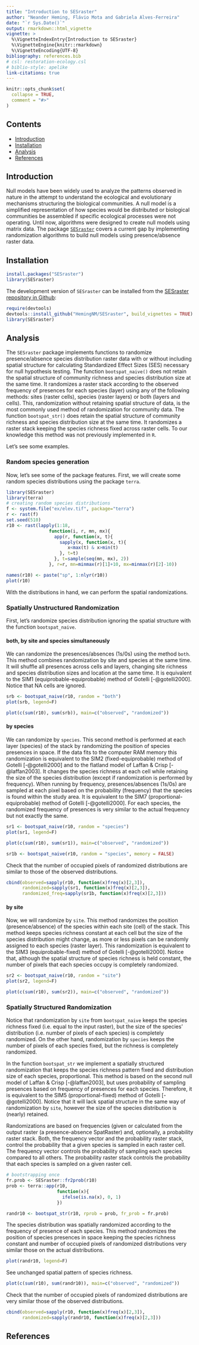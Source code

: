```yaml
---
title: "Introduction to SESraster"
author: "Neander Heming, Flávio Mota and Gabriela Alves-Ferreira"
date: "`r Sys.Date()`"
output: rmarkdown::html_vignette
vignette: >
  %\VignetteIndexEntry{Introduction to SESraster}
  %\VignetteEngine{knitr::rmarkdown}
  %\VignetteEncoding{UTF-8}
bibliography: references.bib
# csl: restoration-ecology.csl
# biblio-style: apelike
link-citations: true
---
```


```r
knitr::opts_chunk$set(
  collapse = TRUE,
  comment = "#>"
)
```

## Contents

-   [Introduction](#intro)
-   [Installation](#install)
-   [Analysis](#analysis)
-   [References](#references)

## Introduction {#intro}

Null models have been widely used to analyze the patterns observed in nature in the attempt to understand the ecological and evolutionary mechanisms structuring the biological communities. A null model is a simplified representation of how species would be distributed or biological communities be assembled if specific ecological processes were not operating. Until now, algorithms were designed to create null models using matrix data. The package [`SESraster`](https://github.com/HemingNM/SESraster) covers a current gap by implementing randomization algorithms to build null models using presence/absence raster data.

## Installation {#install}

```r
install.packages("SESraster")
library(SESraster)
```

The development version of `SESraster` can be installed from the [SESraster repository in Github](https://github.com/HemingNM/SESraster):

```r
require(devtools)
devtools::install_github("HemingNM/SESraster", build_vignettes = TRUE)
library(SESraster)
```

## Analysis {#analysis}

The `SESraster` package implements functions to randomize presence/absence species distribution raster data with or without including spatial structure for calculating Standardized Effect Sizes (SES) necessary for null hypothesis testing. The function `bootspat_naive()` does not retain the spatial structure of community richness and species distribution size at the same time. It randomizes a raster stack according to the observed frequency of presences for each species (layer) using any of the following methods: sites (raster cells), species (raster layers) or both (layers and cells). This, randomization without retaining spatial structure of data, is the most commonly used method of randomization for community data. The function `bootspat_str()` does retain the spatial structure of community richness and species distribution size at the same time. It randomizes a raster stack keeping the species richness fixed across raster cells. To our knowledge this method was not previously implemented in `R`.

Let's see some examples.

### Random species generation

Now, let's see some of the package features. First, we will create some random species distributions using the package `terra`.

```r
library(SESraster)
library(terra)
# creating random species distributions
f <- system.file("ex/elev.tif", package="terra")
r <- rast(f)
set.seed(510)
r10 <- rast(lapply(1:18,
                function(i, r, mn, mx){
                  app(r, function(x, t){
                    sapply(x, function(x, t){
                       x<max(t) & x>min(t)
                    }, t=t)
                  }, t=sample(seq(mn, mx), 2))
                }, r=r, mn=minmax(r)[1]+10, mx=minmax(r)[2]-10))

names(r10) <- paste("sp", 1:nlyr(r10))
plot(r10)
```

With the distributions in hand, we can perform the spatial randomizations.

### Spatially Unstructured Randomization

First, let's randomize species distribution ignoring the spatial structure with the function `bootspat_naive`.

#### both, by site and species simultaneously

We can randomize the presences/absences (1s/0s) using the method `both`. This method combines randomization by site and species at the same time. It will shuffle all presences across cells and layers, changing site richness and species distribution sizes and location at the same time. It is equivalent to the SIM1 (equiprobable-equiprobable) method of Gotelli [-@gotelli2000]. Notice that NA cells are ignored.

```r
srb <- bootspat_naive(r10, random = "both")
plot(srb, legend=F)
```

```r
plot(c(sum(r10), sum(srb)), main=c("observed", "randomized"))
```

#### by species

We can randomize by `species`. This second method is performed at each layer (species) of the stack by randomizing the position of species presences in space. If the data fits to the computer RAM memory this randomization is equivalent to the SIM2 (fixed-equiprobable) method of Gotelli [-@gotelli2000] and to the flatland model of Laffan & Crisp [-@laffan2003]. It changes the species richness at each cell while retaining the size of the species distribution (except if randomization is performed by frequency). When running by frequency, presences/absences (1s/0s) are sampled at each pixel based on the probability (frequency) that the species is found within the study area. It is equivalent to the SIM7 (proportional-equiprobable) method of Gotelli [-@gotelli2000]. For each species, the randomized frequency of presences is very similar to the actual frequency but not exactly the same.

```r
sr1 <- bootspat_naive(r10, random = "species")
plot(sr1, legend=F)
```

```r
plot(c(sum(r10), sum(sr1)), main=c("observed", "randomized"))
```

```r
sr1b <- bootspat_naive(r10, random = "species", memory = FALSE)
```

Check that the number of occupied pixels of randomized distributions are similar to those of the observed distributions.

```r
cbind(observed=sapply(r10, function(x)freq(x)[2,3]),
      randomized=sapply(sr1, function(x)freq(x)[2,3]),
      randomized_freq=sapply(sr1b, function(x)freq(x)[2,3]))
```

#### by site

Now, we will randomize by `site`. This method randomizes the position (presence/absence) of the species within each site (cell) of the stack. This method keeps species richness constant at each cell but the size of the species distribution might change, as more or less pixels can be randomly assigned to each species (raster layer). This randomization is equivalent to the SIM3 (equiprobable-fixed) method of Gotelli [-@gotelli2000]. Notice that, although the spatial structure of species richness is held constant, the number of pixels that each species occupy is completely randomized.

```r
sr2 <- bootspat_naive(r10, random = "site")
plot(sr2, legend=F)
```

```r
plot(c(sum(r10), sum(sr2)), main=c("observed", "randomized"))
```

### Spatially Structured Randomization

Notice that randomization by `site` from `bootspat_naive` keeps the species richness fixed (i.e. equal to the input raster), but the size of the species' distribution (i.e. number of pixels of each species) is completely randomized. On the other hand, randomization by `species` keeps the number of pixels of each species fixed, but the richness is completely randomized.

In the function `bootspat_str` we implement a spatially structured randomization that keeps the species richness pattern fixed and distribution size of each species, proportional. This method is based on the second null model of Laffan & Crisp [-@laffan2003], but uses probability of sampling presences based on frequency of presences for each species. Therefore, it is equivalent to the SIM5 (proportional-fixed) method of Gotelli [-@gotelli2000]. Notice that it will lack spatial structure in the same way of randomization by `site`, however the size of the species distribution is (nearly) retained.

Randomizations are based on frequencies (given or calculated from the output raster (a presence-absence SpatRaster) and, optionally, a probability raster stack. Both, the frequency vector and the probability raster stack, control the probability that a given species is sampled in each raster cell. The frequency vector controls the probability of sampling each species compared to all others. The probability raster stack controls the probability that each species is sampled on a given raster cell.

```r
# bootstrapping once
fr.prob <- SESraster::fr2prob(r10)
prob <- terra::app(r10,
                   function(x){
                     ifelse(is.na(x), 0, 1)
                   })

randr10 <- bootspat_str(r10, rprob = prob, fr_prob = fr.prob)
```

The species distribution was spatially randomized according to the frequency of presence of each species. This method randomizes the position of species presences in space keeping the species richness constant and number of occupied pixels of randomized distributions very similar those on the actual distributions.

```r
plot(randr10, legend=F)
```

See unchanged spatial pattern of species richness.

```r
plot(c(sum(r10), sum(randr10)), main=c("observed", "randomized"))
```

Check that the number of occupied pixels of randomized distributions are very similar those of the observed distributions.

```r
cbind(observed=sapply(r10, function(x)freq(x)[2,3]),
      randomized=sapply(randr10, function(x)freq(x)[2,3]))
```

## References {#references}
